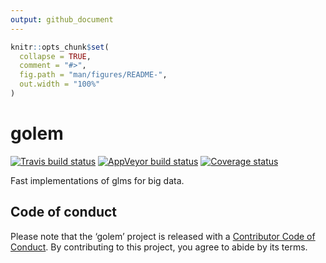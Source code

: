 ```yaml
---
output: github_document
---
```


<!-- README.md is generated from README.Rmd. Please edit that file -->

```r
knitr::opts_chunk$set(
  collapse = TRUE,
  comment = "#>",
  fig.path = "man/figures/README-",
  out.width = "100%"
)
```

# golem

[![Travis build status](https://travis-ci.org/jolars/golem.svg?branch=master)](https://travis-ci.org/jolars/golem)
[![AppVeyor build status](https://ci.appveyor.com/api/projects/status/github/jolars/golem?branch=master&svg=true)](https://ci.appveyor.com/project/jolars/golem)
[![Coverage status](https://codecov.io/gh/jolars/golem/branch/master/graph/badge.svg)](https://codecov.io/github/jolars/golem?branch=master)

Fast implementations of glms for big data.

## Code of conduct

Please note that the 'golem' project is released with a 
[Contributor Code of Conduct](CODE_OF_CONDUCT.md). By contributing to this 
project, you agree to abide by its terms.
